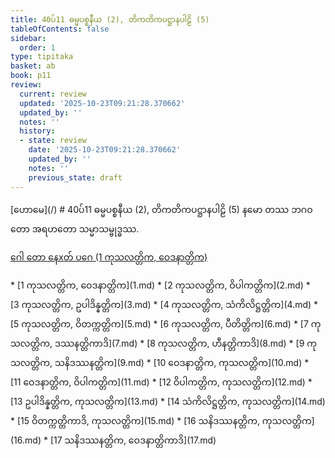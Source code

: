 ```yaml
---
title: 40ပ်11 ဓမ္မပစ္စနီယ (2), တိကတိကပဋ္ဌာနပါဠိ (5)
tableOfContents: false
sidebar:
  order: 1
type: tipitaka
basket: ab
book: p11
review:
  current: review
  updated: '2025-10-23T09:21:28.370662'
  updated_by: ''
  notes: ''
  history:
  - state: review
    date: '2025-10-23T09:21:28.370662'
    updated_by: ''
    notes: ''
    previous_state: draft
---
```



<ReviewStatus review={frontmatter.review} showDetails={true} />

<HypothesisAnnotation frontmatter={frontmatter} />

<Paragraph type="center" book="p11">
[ဟောမေ](/)
</Paragraph>

<Paragraph type="center" book="p11">
# 40ပ်11 ဓမ္မပစ္စနီယ (2), တိကတိကပဋ္ဌာနပါဠိ (5)
</Paragraph>

<Paragraph number="1" book="p11">
နမော တဿ ဘဂဝတော အရဟတော သမ္မာသမ္ဗုဒ္ဓဿ.

[ဂေါ တော နေxတ် ပဂေ (1 ကုသလတ္တိက, ဝေဒနာတ္တိက)](1.md)



</Paragraph>

<TableOfContents book="p11" section="40">
* [1 ကုသလတ္တိက, ဝေဒနာတ္တိက](1.md)
* [2 ကုသလတ္တိက, ဝိပါကတ္တိက](2.md)
* [3 ကုသလတ္တိက, ဥပါဒိန္နတ္တိက](3.md)
* [4 ကုသလတ္တိက, သံကိလိဋ္ဌတ္တိက](4.md)
* [5 ကုသလတ္တိက, ဝိတက္ကတ္တိက](5.md)
* [6 ကုသလတ္တိက, ပီတိတ္တိက](6.md)
* [7 ကုသလတ္တိက, ဒဿနတ္တိကာဒိ](7.md)
* [8 ကုသလတ္တိက, ဟီနတ္တိကာဒိ](8.md)
* [9 ကုသလတ္တိက, သနိဒဿနတ္တိက](9.md)
* [10 ဝေဒနာတ္တိက, ကုသလတ္တိက](10.md)
* [11 ဝေဒနာတ္တိက, ဝိပါကတ္တိက](11.md)
* [12 ဝိပါကတ္တိက, ကုသလတ္တိက](12.md)
* [13 ဥပါဒိန္နတ္တိက, ကုသလတ္တိက](13.md)
* [14 သံကိလိဋ္ဌတ္တိက, ကုသလတ္တိက](14.md)
* [15 ဝိတက္ကတ္တိကာဒိ, ကုသလတ္တိက](15.md)
* [16 သနိဒဿနတ္တိက, ကုသလတ္တိက](16.md)
* [17 သနိဒဿနတ္တိက, ဝေဒနာတ္တိကာဒိ](17.md)
</TableOfContents>